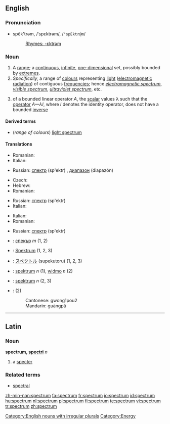 ==English==
{{wikipedia}}
===Pronunciation===
*spĕk'trəm, /ˈspɛktrəm/, /<tt>"spEktr@m</tt>/
*:[[Rhymes:English:-ɛktrəm|Rhymes: -ɛktrəm]]

===Noun===
{{en-noun|spectr|a}}

# A [[range]]; a [[continuous]], [[infinite]], [[one-dimensional]] set, possibly bounded by [[extremes]].
# ''Specifically,'' a range of [[colour]]s representing [[light]] ([[electromagnetic radiation]]) of contiguous [[frequency|frequencies]]; hence ''[[electromagnetic spectrum]]'', ''[[visible spectrum]]'', ''[[ultraviolet spectrum]]'', etc.
# {{linearalg}} of a bounded linear operator ''A'', the [[scalar]] values λ such that the [[operator]] ''A—λI'', where ''I'' denotes the identity operator, does not have a bounded [[inverse]]

====Derived terms====
* (''range of colours'') [[light spectrum]]

====Translations====
{{trans-top|range}}
* Romanian: {{t-|ro|spectru|n}}
* Italian: {{t+|it|spettro}}


{{trans-mid}}
* Russian: [[спектр]] (sp'ektr) {{m}}, [[диапазон]] (diapazón) {{m}}
{{trans-bottom}}

{{trans-top|range of colors}}
* Czech: {{t-|cs|spektrum|n}}
* Hebrew: {{he-translation|ספקטרום|spéktrum}}
* Romanian: {{t-|ro|spectru|n}}
{{trans-mid}}
* Russian: [[спектр]] (sp'ektr) {{m}}
* Italian: {{t+|it|spettro}}
{{trans-bottom}}

{{trans-top|set of scalar values}}
* Italian: {{t+|it|spettro}}
* Romanian: {{t-|ro|spectru|n}}
{{trans-mid}}
* Russian: [[спектр]] (sp'ektr) {{m}}
{{trans-bottom}}

{{checktrans-top}}
* {{ttbc|Bulgarian}}: [[спекър]] ''m'' (1, 2)
* {{ttbc|German}}: [[Spektrum]] {{n}} (1, 2, 3)
* {{ttbc|Japanese}}: [[スペクトル]] (supekutoru) (1, 2, 3)
{{trans-mid}}
* {{ttbc|Polish}}: [[spektrum]] ''n'' (1), [[widmo]] ''n'' (2)
* {{ttbc|Swedish}}: [[spektrum]] ''n''  (2, 3)
* {{ttbc|Chinese}}: {{zh-ts|光譜|光谱}} (2)
*: Cantonese: gwong1pou2
*: Mandarin: guāngpǔ 
{{trans-bottom}}

[[Category:English nouns with irregular plurals]]

----

==Latin==

===Noun===
'''spectrum, [[Wiktionary Appendix:Latin second declension|spectri]]''' ''n''

# a [[specter]]

===Related terms===
*[[spectral]]

[[Category:Energy]]

[[zh-min-nan:spectrum]]
[[fa:spectrum]]
[[fr:spectrum]]
[[io:spectrum]]
[[id:spectrum]]
[[hu:spectrum]]
[[nl:spectrum]]
[[pl:spectrum]]
[[fi:spectrum]]
[[te:spectrum]]
[[vi:spectrum]]
[[tr:spectrum]]
[[zh:spectrum]]